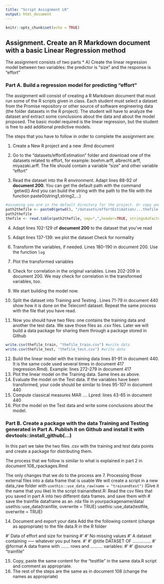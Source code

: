 ```yaml
---
title: "Script Assignment LR"
output: html_document
---
```


```r
knitr::opts_chunk$set(echo = TRUE)
```

## Assignment. Create an R Markdown document with a basic Linear Regression method
The assignment consists of two parts
* A) Create the linear regression model between two variables: the predictor is "size" and the response is "effort"

### Part A. Build a regression model for predicting "effort"

The assignment will consist of creating a R Markdown document that must run some of the R scripts given in class. Each student must select a dataset from the Promise repository or other source of software engineering data (the folder datasets in the R project). The student will have to analyze the dataset and extract some conclusions about the data and about the model proposed. The basic model required is the linear regression, but the student is free to add additional predictive models.

The steps that you have to follow in order to complete the assignment are:

1.  Create a New R project and a new .Rmd document

2.  Go to the "datasets/effortEstimation" folder and download one of the datasets related to effort, for example: boehm.arff, albrecht.arff, miyazaki.arff. The file should contain a variable "size" and other variable "effort"

3.  Read the dataset into the R environment. Adapt lines 88-92 of **document 200**. You can get the default path with the command `getwd() And you can build the string with the path to the file with the function paste0(string1,string2,...)

```r
#assuming you are in the default directory for the project. Or copy and paste the file(s) in a folder in your project
path2thefile <- paste0(getwd(), "/datasets/effortEstimation/...thefile....csv")
path2thefile
thefile <- read.table(path2thefile, sep=",",header=TRUE, stringsAsFactors=FALSE, dec = ".") #read data
```

4.  Adapt lines 102-129 of **document 200** to the dataset that you've read

5.  Adapt lines 137-139: we plot the dataset
    Check for normality

6.  Transform the variables, if needed. Lines 180-190 in document 200.
    Use the function `log`
7.  Plot the transformed variables
8.  Check for correlation in the original variables. Lines 202-209 in document 200.
    We may check for correlation in the transformed variables, too.
9.  We start building the model now.
10. Split the dataset into Training and Testing . Lines 71-79 in document 440 show how it is done on the Telecom1 dataset. Repeat the same process with the file that you have read. 
11. Now you should have two files: one contains the training data and another the test data. We save those files as .csv files. Later we will build a data package for sharing them through a package stored in Github

```r
write.csv(thefile_train, "thefile_train.csv") #write data
write.csv(thefile_test, "thefile_test.csv") #write data

```
12. Build the linear model with the training data lines 81-91 in document 440. It is the same code used several times in document 417 (regression.Rmd). Example: lines 272-279 in document 417
13. Plot the linear model on the Training data. Same lines as above.
14. Evaluate the model on the Test data. If the variables have been transformed, your code should be similar to lines 95-107 in document 440
15. Compute classical measures MAR .... Lpred: lines 43-65 in document 440
16. Plot the model on the Test data and write some conclusions about the model.

### Part B. Create a package with the data Training and Testing generated in Part A. Publish it on Github and install it with devtools::install_github(...)

In this part we take the two files .csv with the training and test data points and create a package for distributing them.

The process that we follow is similar to what is explained in part 2 in document 108_rpackages.Rmd

The only changes that we do to the process are
7. Processing those external files into a data frame that is usable
We will create a script in a new data_raw folder with `usethis::use_data_raw(name = "trainandtest")` (Give it the name that you like)
In the script trainandtest.R:
Read the csv files that you saved in part A into two different data frames. 
and save them with
	# save the trainfile dataframe as an .rda file in yourpackagename/data/
usethis::use_data(trainfile, overwrite = TRUE)
usethis::use_data(testfile, overwrite = TRUE)


14. Document and export your data 
Add the the following content (change as appropriate) to the file data.R in the R folder


#' Data of effort and size for training
#'
#' No missing values
#' A dataset containing -----  whatever you put here.
#'
#' @title DATASET OF ...............
#' @format A data frame with ....... rows and .......... variables:
#' \describe{
#' \item{effort}{Effort measured in -------.}
#' \item{size}{Size measured in ....}
#' \item{source}{whatever indicating one source or another.}
#' }
#' @source \url{https://....domain.com... }
"trainfile"

15. Copy, paste the same content for the "testfile" in the same data.R script and comment as appropriate.  
16. The rest of the steps are the same as in document 108 (change the names as appropriate)

